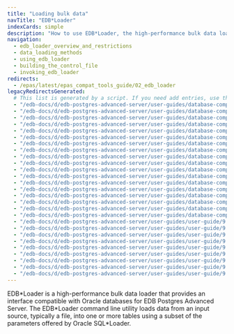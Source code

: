 ```yaml
---
title: "Loading bulk data"
navTitle: "EDB*Loader"
indexCards: simple
description: "How to use EDB*Loader, the high-performance bulk data loader"
navigation:
  - edb_loader_overview_and_restrictions
  - data_loading_methods
  - using_edb_loader
  - building_the_control_file
  - invoking_edb_loader
redirects:
  - /epas/latest/epas_compat_tools_guide/02_edb_loader
legacyRedirectsGenerated:
  # This list is generated by a script. If you need add entries, use the `legacyRedirects` key.
  - "/edb-docs/d/edb-postgres-advanced-server/user-guides/database-compatibility-for-oracle-developers-tools-and-utilities-guide/9.6/DB_Compat_for_Oracle_Dev_Tools_Guide.1.16.html"
  - "/edb-docs/d/edb-postgres-advanced-server/user-guides/database-compatibility-for-oracle-developers-tools-and-utilities-guide/9.6/DB_Compat_for_Oracle_Dev_Tools_Guide.1.15.html"
  - "/edb-docs/d/edb-postgres-advanced-server/user-guides/database-compatibility-for-oracle-developers-tools-and-utilities-guide/9.6/DB_Compat_for_Oracle_Dev_Tools_Guide.1.11.html"
  - "/edb-docs/d/edb-postgres-advanced-server/user-guides/database-compatibility-for-oracle-developers-tools-and-utilities-guide/9.6/DB_Compat_for_Oracle_Dev_Tools_Guide.1.12.html"
  - "/edb-docs/d/edb-postgres-advanced-server/user-guides/database-compatibility-for-oracle-developers-tools-and-utilities-guide/9.6/DB_Compat_for_Oracle_Dev_Tools_Guide.1.08.html"
  - "/edb-docs/d/edb-postgres-advanced-server/user-guides/database-compatibility-for-oracle-developers-tools-and-utilities-guide/9.6/DB_Compat_for_Oracle_Dev_Tools_Guide.1.14.html"
  - "/edb-docs/d/edb-postgres-advanced-server/user-guides/database-compatibility-for-oracle-developers-tools-and-utilities-guide/9.6/DB_Compat_for_Oracle_Dev_Tools_Guide.1.13.html"
  - "/edb-docs/d/edb-postgres-advanced-server/user-guides/database-compatibility-for-oracle-developers-tools-and-utilities-guide/9.6/DB_Compat_for_Oracle_Dev_Tools_Guide.1.10.html"
  - "/edb-docs/d/edb-postgres-advanced-server/user-guides/database-compatibility-for-oracle-developers-tools-and-utilities-guide/9.6/DB_Compat_for_Oracle_Dev_Tools_Guide.1.09.html"
  - "/edb-docs/d/edb-postgres-advanced-server/user-guides/database-compatibility-for-oracle-developers-guide/9.5/Database_Compatibility_for_Oracle_Developers_Guide.1.314.html"
  - "/edb-docs/d/edb-postgres-advanced-server/user-guides/database-compatibility-for-oracle-developers-guide/9.5/Database_Compatibility_for_Oracle_Developers_Guide.1.315.html"
  - "/edb-docs/d/edb-postgres-advanced-server/user-guides/database-compatibility-for-oracle-developers-guide/9.5/Database_Compatibility_for_Oracle_Developers_Guide.1.311.html"
  - "/edb-docs/d/edb-postgres-advanced-server/user-guides/database-compatibility-for-oracle-developers-guide/9.5/Database_Compatibility_for_Oracle_Developers_Guide.1.312.html"
  - "/edb-docs/d/edb-postgres-advanced-server/user-guides/database-compatibility-for-oracle-developers-guide/9.5/Database_Compatibility_for_Oracle_Developers_Guide.1.313.html"
  - "/edb-docs/d/edb-postgres-advanced-server/user-guides/database-compatibility-for-oracle-developers-guide/9.5/Database_Compatibility_for_Oracle_Developers_Guide.1.309.html"
  - "/edb-docs/d/edb-postgres-advanced-server/user-guides/database-compatibility-for-oracle-developers-guide/9.5/Database_Compatibility_for_Oracle_Developers_Guide.1.310.html"
  - "/edb-docs/d/edb-postgres-advanced-server/user-guides/database-compatibility-for-oracle-developers-guide/9.5/Database_Compatibility_for_Oracle_Developers_Guide.1.308.html"
  - "/edb-docs/d/edb-postgres-advanced-server/user-guides/database-compatibility-for-oracle-developers-guide/9.5/Database_Compatibility_for_Oracle_Developers_Guide.1.307.html"
  - "/edb-docs/d/edb-postgres-advanced-server/user-guides/user-guide/9.5/EDB_Postgres_Enterprise_Guide.1.092.html"
  - "/edb-docs/d/edb-postgres-advanced-server/user-guides/user-guide/9.5/EDB_Postgres_Enterprise_Guide.1.093.html"
  - "/edb-docs/d/edb-postgres-advanced-server/user-guides/user-guide/9.5/EDB_Postgres_Enterprise_Guide.1.091.html"
  - "/edb-docs/d/edb-postgres-advanced-server/user-guides/user-guide/9.5/EDB_Postgres_Enterprise_Guide.1.089.html"
  - "/edb-docs/d/edb-postgres-advanced-server/user-guides/user-guide/9.5/EDB_Postgres_Enterprise_Guide.1.087.html"
  - "/edb-docs/d/edb-postgres-advanced-server/user-guides/user-guide/9.5/EDB_Postgres_Enterprise_Guide.1.090.html"
  - "/edb-docs/d/edb-postgres-advanced-server/user-guides/user-guide/9.5/EDB_Postgres_Enterprise_Guide.1.088.html"
  - "/edb-docs/d/edb-postgres-advanced-server/user-guides/user-guide/9.5/EDB_Postgres_Enterprise_Guide.1.086.html"
  - "/edb-docs/d/edb-postgres-advanced-server/user-guides/user-guide/9.5/EDB_Postgres_Enterprise_Guide.1.085.html"
---
```


EDB\*Loader is a high-performance bulk data loader that provides an interface compatible with Oracle databases for EDB Postgres Advanced Server. The EDB\*Loader command line utility loads data from an input source, typically a file, into one or more tables using a subset of the parameters offered by Oracle SQL\*Loader.








